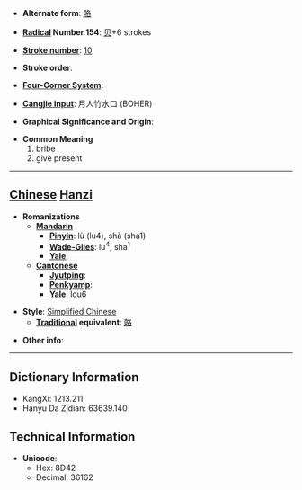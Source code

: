 * '''Alternate form''': [[賂]]

* '''[[Wiktionary:Chinese radical index| Radical]] Number 154''': [[Wiktionary:Chinese radical index 贝|贝]]+6 strokes

* '''[[Wiktionary:Chinese total strokes index|Stroke number]]''': [[Wiktionary:Chinese total strokes index 10|10]]

* '''Stroke order''': 

* '''[[Wiktionary:Chinese four corner index|Four-Corner System]]''': 

* '''[[Wiktionary:Chinese Cangjie index|Cangjie input]]''': 月人竹水口 (BOHER)

* '''Graphical Significance and Origin''': 

* '''Common Meaning'''
*#bribe
*# give present


----

== [[Chinese]] [[Hanzi]] ==

* '''Romanizations'''
** '''[[Mandarin]]'''
*** '''[[Pinyin]]''': lù (lu4), shā (sha1)
*** '''[[Wade-Giles]]''': lu<sup>4</sup>, sha<sup>1</sup>
*** '''[[Yale]]''': 
** '''[[Cantonese]]'''
*** '''[[Jyutping]]''':
*** '''[[Penkyamp]]''': 
*** '''[[Yale]]''': lou6

* '''Style''': [[Simplified Chinese]] 
** '''[[Traditional Chinese|Traditional]] equivalent''': [[賂]]

* '''Other info''': 

----

== Dictionary Information ==

* KangXi: 1213.211
* Hanyu Da Zidian: 63639.140

== Technical Information ==

* '''Unicode''':
** Hex: 8D42
** Decimal: 36162